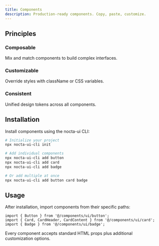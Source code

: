 ```yaml
---
title: Components
description: Production-ready components. Copy, paste, customize.
---
```



## Principles

<div className="grid grid-cols-1 md:grid-cols-3 gap-4 my-8 not-prose">
  <div className="p-4 border rounded-lg dark:border-neutral-700">
    <h3 className="font-medium mb-2">Composable</h3>
    <p className="text-sm text-neutral-600 dark:text-neutral-400">
      Mix and match components to build complex interfaces.
    </p>
  </div>
  
  <div className="p-4 border rounded-lg dark:border-neutral-700">
    <h3 className="font-medium mb-2">Customizable</h3>
    <p className="text-sm text-neutral-600 dark:text-neutral-400">
      Override styles with className or CSS variables.
    </p>
  </div>
  
  <div className="p-4 border rounded-lg dark:border-neutral-700">
    <h3 className="font-medium mb-2">Consistent</h3>
    <p className="text-sm text-neutral-600 dark:text-neutral-400">
      Unified design tokens across all components.
    </p>
  </div>
</div>

## Installation

Install components using the nocta-ui CLI:

```bash
# Initialize your project
npx nocta-ui-cli init

# Add individual components
npx nocta-ui-cli add button
npx nocta-ui-cli add card
npx nocta-ui-cli add badge

# Or add multiple at once
npx nocta-ui-cli add button card badge
```

## Usage

After installation, import components from their specific paths:

```tsx
import { Button } from '@/components/ui/button';
import { Card, CardHeader, CardContent } from '@/components/ui/card';
import { Badge } from '@/components/ui/badge';
```

Every component accepts standard HTML props plus additional customization options.

